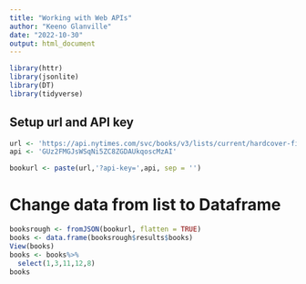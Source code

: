 ---
title: "Working with Web APIs"
author: "Keeno Glanville"
date: "2022-10-30"
output: html_document
---

```{r setup, include=FALSE}
library(httr)
library(jsonlite)
library(DT)
library(tidyverse)
```

## Setup url and API key
```{r}
url <- 'https://api.nytimes.com/svc/books/v3/lists/current/hardcover-fiction.json'
api <- 'GUz2FMGJsWSqNi5ZC8ZGDAUkqoscMzAI'

bookurl <- paste(url,'?api-key=',api, sep = '')
```



# Change data from list to Dataframe
```{r}
booksrough <- fromJSON(bookurl, flatten = TRUE)
books <- data.frame(booksrough$results$books)
View(books)
books <- books%>%
  select(1,3,11,12,8)
books
```
